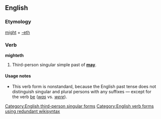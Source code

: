 ==English==

===Etymology===
[[might]] + [[-eth]]

===Verb===
'''mighteth'''

# {{context|archaic|nonstandard|lang=en}} Third-person singular simple past of '''[[may]]'''.

====Usage notes====
* This verb form is nonstandard, because the English past tense does not distinguish singular and plural persons with any suffixes &mdash; except for the verb [[be]] (''[[was]]'' vs. ''[[were]]'').

[[Category:English third-person singular forms]]
[[Category:English verb forms using redundant wikisyntax]]